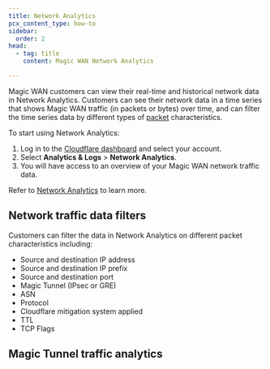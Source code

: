 ```yaml
---
title: Network Analytics
pcx_content_type: how-to
sidebar:
  order: 2
head:
  - tag: title
    content: Magic WAN Network Analytics

---
```



Magic WAN customers can view their real-time and historical network data in Network Analytics. Customers can see their network data in a time series that shows Magic WAN traffic (in <GlossaryTooltip term="data packet">packets</GlossaryTooltip> or bytes) over time, and can filter the time series data by different types of [packet](https://www.cloudflare.com/learning/network-layer/what-is-a-packet/) characteristics.

<Render file="analytics/network-analytics-data-averages" product="networking-services" />

To start using Network Analytics:

1. Log in to the [Cloudflare dashboard](https://dash.cloudflare.com/) and select your account.
2. Select **Analytics & Logs** > **Network Analytics**.
3. You will have access to an overview of your Magic WAN network traffic data.

Refer to [Network Analytics](/analytics/network-analytics/) to learn more.

## Network traffic data filters

Customers can filter the data in Network Analytics on different packet characteristics including:

- Source and destination <GlossaryTooltip term="IP address">IP address</GlossaryTooltip>
- Source and destination IP <GlossaryTooltip term="prefix">prefix</GlossaryTooltip>
- Source and destination port
- Magic Tunnel (<GlossaryTooltip term="IPsec tunnel">IPsec</GlossaryTooltip> or <GlossaryTooltip term="GRE tunnel">GRE</GlossaryTooltip>)
- <GlossaryTooltip term="autonomous system numbers (ASNs)">ASN</GlossaryTooltip>
- Protocol
- Cloudflare mitigation system applied
- <GlossaryTooltip term="time-to-live (TTL)">TTL</GlossaryTooltip>
- TCP Flags

## Magic Tunnel traffic analytics

<Render file="analytics/network-analytics" product="networking-services" />
